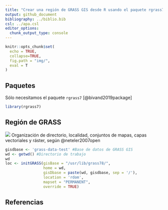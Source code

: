 ```yaml
---
title: "Crear una región de GRASS GIS desde R usando el paquete rgrass7"
output: github_document
bibliography: ../biblio.bib
csl: ../apa.csl
editor_options: 
  chunk_output_type: console
---
```


```r
knitr::opts_chunk$set(
  echo = TRUE,
  collapse=TRUE,
  fig.path = "img/",
  eval = T
)
```

## Paquetes

Sólo necesitamos el paquete `rgrass7` [@bivand2019package]

```r
library(rgrass7)
```

## Región de GRASS

![](../img/organizacion-grass-gis.jpg)
Organización de directorio, localidad, conjuntos de mapas, capas vectoriales y ráster, según @neteler2007open

```r
gisdbase <- 'grass-data-test' #Base de datos de GRASS GIS
wd <- getwd() #Directorio de trabajo
wd
loc <- initGRASS(gisBase = "/usr/lib/grass78/",
                 home = wd,
                 gisDbase = paste(wd, gisdbase, sep = '/'),
                 location = 'rdom',
                 mapset = "PERMANENT",
                 override = TRUE)
```

## Referencias

